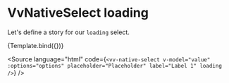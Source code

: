 
<Meta title="Components/NativeSelect/Props/loading" />

# VvNativeSelect loading

Let's define a story for our `loading` select.

<Canvas>
	<Story
		name="loading"
		play={loadingTest}
		args={{
			label: 'Lorem Ipsum',
			placeholder: 'Placeholder',
			options: ['Option 1', 'Option 2', 'Option 3'],
			loading: true,
			'data-testid': 'native-select'
		}}>
		{Template.bind({})}
	</Story>
</Canvas>

<Source
	language="html"
	code={`<vv-native-select v-model="value" :options="options" placeholder="Placeholder" label="Label 1" loading />`}
/>
